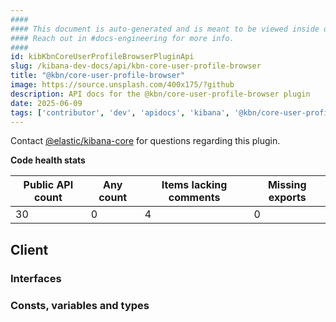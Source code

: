 ```yaml
---
####
#### This document is auto-generated and is meant to be viewed inside our experimental, new docs system.
#### Reach out in #docs-engineering for more info.
####
id: kibKbnCoreUserProfileBrowserPluginApi
slug: /kibana-dev-docs/api/kbn-core-user-profile-browser
title: "@kbn/core-user-profile-browser"
image: https://source.unsplash.com/400x175/?github
description: API docs for the @kbn/core-user-profile-browser plugin
date: 2025-06-09
tags: ['contributor', 'dev', 'apidocs', 'kibana', '@kbn/core-user-profile-browser']
---
```




Contact [@elastic/kibana-core](https://github.com/orgs/elastic/teams/kibana-core) for questions regarding this plugin.

**Code health stats**

| Public API count  | Any count | Items lacking comments | Missing exports |
|-------------------|-----------|------------------------|-----------------|
| 30 | 0 | 4 | 0 |

## Client

### Interfaces
<DocDefinitionList data={kbnCoreUserProfileBrowserObj.client.interfaces}/>

### Consts, variables and types
<DocDefinitionList data={kbnCoreUserProfileBrowserObj.client.misc}/>

